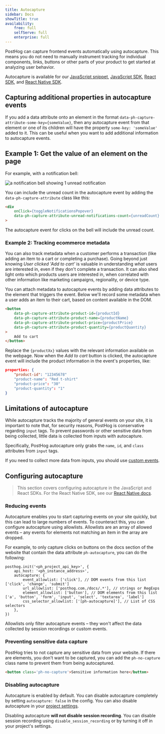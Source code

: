 ```yaml
---
title: Autocapture
sidebar: Docs
showTitle: true
availability:
    free: full
    selfServe: full
    enterprise: full
---
```


PostHog can capture frontend events automatically using autocapture. This means you do not need to manually instrument tracking for individual components, links, buttons or other parts of your product to get started at analyzing user behavior.

Autocapture is available for our [JavaScript snippet](/docs/getting-started/install?tab=snippet#javascript-snippet-badgerecommendedbadge), [JavaScript SDK](/docs/libraries/js), [React SDK](/docs/libraries/react), and [React Native SDK](/docs/libraries/react-native).

## Capturing additional properties in autocapture events

If you add a data attribute onto an element in the format `data-ph-capture-attribute-some-key={someValue}`, then any autocapture event from that element or one of its children will have the property `some-key: 'someValue'` added to it. This can be useful when you want to add additional information to autocapture events. 

## Example 1: Get the value of an element on the page

For example, with a notification bell:

![a notification bell showing 1 unread notification](../../images/docs/data/autocapture/notification-bell.png)

You can include the unread count in the autocapture event by adding the `data-ph-capture-attribute` class like this: 


```HTML
<div
    onClick={toggleNotificationsPopover}
    data-ph-capture-attribute-unread-notifications-count={unreadCount}
>
```

The autocapture event for clicks on the bell will include the unread count.

### Example 2: Tracking ecommerce metadata

You can also track metadata when a customer performs a transaction (like adding an item to a cart or completing a purchase). Going beyond just knowing _User clicked 'Add to cart'_ is valuable in understanding _what_ users are interested in, even if they don't complete a transaction. It can also shed light onto which products users are interested in, when correlated with other information like marketing campaigns, regionality, or device type.

You can attach metadata to autocapture events by adding data attributes to the element that triggers the event. Below we'll record some metadata when a user adds an item to their cart, based on content available in the DOM.

```HTML
<button
    data-ph-capture-attribute-product-id={productId}
    data-ph-capture-attribute-product-name={productName}
    data-ph-capture-attribute-product-price={productPrice}
    data-ph-capture-attribute-product-quantity={productQuantity}
>
    Add to cart
</button>
```
Replace the `{productXx}` values with the relevant information available on the webpage. Now when the _Add to cart_ button is clicked, the autocapture event will include the product information in the event's properties, like:

```json
properties: {
    "product-id": "12345678"
    "product-name": "Red t-shirt"
    "product-price": "30"
    "product-quantity": "1"
}
```

## Limitations of autocapture

While autocapture tracks the majority of general events on your site, it is important to note that, for security reasons, PostHog is conservative regarding `input` tags. To prevent passwords or other sensitive data from being collected, little data is collected from inputs with autocapture.

Specifically, PostHog autocapture only grabs the `name`, `id`, and `class` attributes from `input` tags.

If you need to collect more data from inputs, you should use [custom events](/tutorials/event-tracking-guide).

## Configuring autocapture

> This section covers configuring autocapture in the JavaScript and React SDKs. For the React Native SDK, see our [React Native docs](/docs/libraries/react-native#autocapture).

### Reducing events

Autocapture enables you to start capturing events on your site quickly, but this can lead to large numbers of events. To counteract this, you can configure autocapture using allowlists. Allowlists are an array of allowed events – any events for elements not matching an item in the array are dropped.

For example, to only capture clicks on buttons on the docs section of the website that contain the data attribute `ph-autocapture`, you can do the following:

```js-web
posthog.init('<ph_project_api_key>', {
    api_host: '<ph_instance_address>',
    autocapture: {
        event_allowlist: ['click'], // DOM events from this list ['click', 'change', 'submit']
        url_allowlist: ['posthog.com./docs/.*'], // strings or RegExps
        element_allowlist: ['button'], // DOM elements from this list ['a', 'button', 'form', 'input', 'select', 'textarea', 'label']
        css_selector_allowlist: ['[ph-autocapture]'], // List of CSS selectors
    },
})
```
Allowlists only filter autocapture events – they won't affect the data collected by session recordings or custom events.

### Preventing sensitive data capture

PostHog tries to not capture any sensitive data from your website. If there are elements, you don't want to be captured, you can add the `ph-no-capture` class name to prevent them from being autocaptured.

```html
<button class='ph-no-capture'>Sensitive information here</button>
```

### Disabling autocapture

Autocapture is enabled by default. You can disable autocapture completely by setting `autocapture: false` in the config. You can also disable autocapture in your [project settings](https://app.posthog.com/project/settings).

Disabling autocapture **will not disable session recording**. You can disable session recording using `disable_session_recording` or by turning it off in your project's settings.

